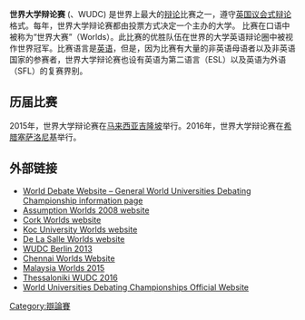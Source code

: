 {{expand|time=2015-05-05T08:38:13+00:00}}
{{unreferenced|time=2015-05-05T08:38:13+00:00}}
{{Infobox
 |name        = 世界大学辩论赛
 |bodystyle   = width:20em
 |titlestyle  = 
 |title       = World Universities Debating Championship
 |image = 
 |caption =  
 |headerstyle = 
 |labelstyle  = width:33%
 |datastyle   = 
 |header1 = 
 | label1 = 創辦
 |  data1 = 1980
 | label2 = 地區
 |  data2 = 國際
 | label3 = 形式
 |  data3 = [[英国议会式辩论|英国议会式辩论]]
 | label4 = 參賽隊伍
 |  data4 = ~250–400 
 |
 | label8 = 創辦機構
 |  data8 = {{link-en|Glasgow University Union}}
 | label9 = 網站
 |  data9 = {{url|https://worlddebating.org/}}
}}
'''世界大学辩论赛''' ({{lang-en|World Universities Debating Championship}}、WUDC) 是世界上最大的[[辩论|辩论]]比赛之一，遵守[[英国议会式辩论|英国议会式辩论]]格式。每年，世界大学辩论赛都由投票方式决定一个主办的大学。 比赛在口语中被称为“世界大赛”（Worlds）。此比赛的优胜队伍在世界的大学英语辩论圈中被视作世界冠军。比赛语言是[[英语|英语]]，但是，因为比赛有大量的非英语母语者以及非英语国家的参赛者，世界大学辩论赛也设有英语为第二语言（ESL）以及英语为外语（SFL）的复赛界别。

==历届比赛==
2015年，世界大学辩论赛在[[马来西亚|马来西亚]][[吉隆坡|吉隆坡]]举行。2016年，世界大学辩论赛在[[希腊|希腊]][[塞萨洛尼基|塞萨洛尼基]]举行。

==外部链接==
* [http://www.debating.ie World Debate Website – General World Universities Debating Championship information page] {{Wayback|url=http://www.debating.ie/ |date=20180507093651 }}
* [https://web.archive.org/web/20181111165749/http://assumptionworlds.com/ Assumption Worlds 2008 website]
* [https://web.archive.org/web/20080509145738/http://www.corkworlds2009.com/ Cork Worlds website]
* [https://web.archive.org/web/20090629203552/http://www.kocworlds2010.com/ Koc University Worlds website]
* [https://web.archive.org/web/20110207122611/http://dlsuworlds.com/ De La Salle Worlds website]
* [https://web.archive.org/web/20120919002703/http://wudcberlin.com/ WUDC Berlin 2013]
* [http://www.chennaiworlds.com Chennai Worlds Website] {{Wayback|url=http://www.chennaiworlds.com/ |date=20210226162137 }}
* [http://www.malaysiaworlds2015.com/ Malaysia Worlds 2015] {{Wayback|url=http://www.malaysiaworlds2015.com/ |date=20220506200507 }}
* [https://web.archive.org/web/20190706162304/http://thessaloniki2016.com/ Thessaloniki WUDC 2016]
* [http://www.wudc.info/ World Universities Debating Championships Official Website] {{Wayback|url=http://www.wudc.info/ |date=20220507011931 }}

{{Debate}}
[[Category:辯論賽|Category:辯論賽]]